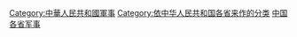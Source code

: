 [[Category:中華人民共和國軍事|Category:中華人民共和國軍事]]
[[Category:依中华人民共和国各省来作的分类|Category:依中华人民共和国各省来作的分类]]
[[Category:中国各省军事|]]